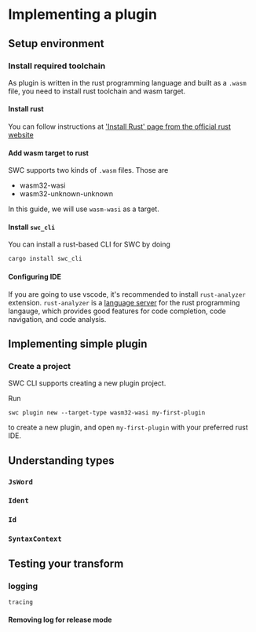 # Implementing a plugin

## Setup environment

### Install required toolchain

As plugin is written in the rust programming language and built as a `.wasm` file, you need to install rust toolchain and wasm target.

#### Install rust

You can follow instructions at ['Install Rust' page from the official rust website](https://www.rust-lang.org/tools/install)

#### Add wasm target to rust

SWC supports two kinds of `.wasm` files.
Those are

- wasm32-wasi
- wasm32-unknown-unknown

In this guide, we will use `wasm-wasi` as a target.

#### Install `swc_cli`

You can install a rust-based CLI for SWC by doing

```sh
cargo install swc_cli
```

#### Configuring IDE

If you are going to use vscode, it's recommended to install `rust-analyzer` extension.
`rust-analyzer` is a [language server](https://microsoft.github.io/language-server-protocol/) for the rust programming langauge, which provides good features for code completion, code navigation, and code analysis.

## Implementing simple plugin

### Create a project

SWC CLI supports creating a new plugin project.

Run

```
swc plugin new --target-type wasm32-wasi my-first-plugin
```

to create a new plugin, and open `my-first-plugin` with your preferred rust IDE.

## Understanding types

### `JsWord`

### `Ident`

### `Id`

### `SyntaxContext`

## Testing your transform

### logging

`tracing`

#### Removing log for release mode
